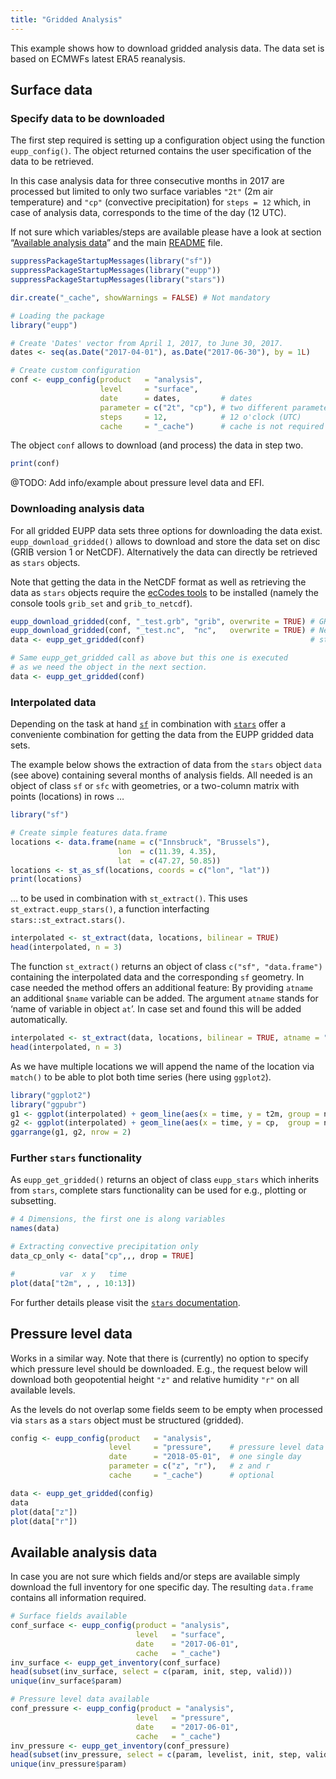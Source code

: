 ```yaml
---
title: "Gridded Analysis"
---
```


This example shows how to download gridded analysis data. The data set
is based on ECMWFs latest ERA5 reanalysis.


## Surface data

### Specify data to be downloaded

The first step required is setting up a configuration object using the function
`eupp_config()`. The object returned contains the user specification of the
data to be retrieved.

In this case analysis data for three consecutive months in 2017 are 
processed but limited to only two surface variables `"2t"` (2m air temperature)
and `"cp"` (convective precipitation) for `steps = 12` which, in case of analysis data,
corresponds to the time of the day (12 UTC).

If not sure which variables/steps are available please have a look at section
"[Available analysis data](#available)" and the main [README](/) file.

```r
suppressPackageStartupMessages(library("sf"))
suppressPackageStartupMessages(library("eupp"))
suppressPackageStartupMessages(library("stars"))
```

```r
dir.create("_cache", showWarnings = FALSE) # Not mandatory
```

```r
# Loading the package
library("eupp")

# Create 'Dates' vector from April 1, 2017, to June 30, 2017.
dates <- seq(as.Date("2017-04-01"), as.Date("2017-06-30"), by = 1L)

# Create custom configuration
conf <- eupp_config(product   = "analysis",
                    level     = "surface",
                    date      = dates,         # dates
                    parameter = c("2t", "cp"), # two different parameters/variables
                    steps     = 12,            # 12 o'clock (UTC)
                    cache     = "_cache")      # cache is not required
```

The object `conf` allows to download (and process) the data in step two.

```r
print(conf)
```

@TODO: Add info/example about pressure level data and EFI.

### Downloading analysis data {#download}

For all gridded EUPP data sets three options for downloading the data
exist. `eupp_download_gridded()` allows to download and store
the data set on disc (GRIB version 1 or NetCDF).
Alternatively the data can directly be retrieved as `stars` objects.

Note that getting the data in the NetCDF format as well as retrieving
the data as `stars` objects require the [ecCodes tools](htltps://confluence.ecmwf.int/display/ECC)
to be installed (namely the console tools `grib_set` and `grib_to_netcdf`).

```r
eupp_download_gridded(conf, "_test.grb", "grib", overwrite = TRUE) # GRIB
eupp_download_gridded(conf, "_test.nc",  "nc",   overwrite = TRUE) # NetCDF
data <- eupp_get_gridded(conf)                                     # stars
```

```r
# Same eupp_get_gridded call as above but this one is executed
# as we need the object in the next section.
data <- eupp_get_gridded(conf)
```


### Interpolated data {#interpolate}

Depending on the task at hand [`sf`](https://cran.r-project.org/package=sf)
in combination with [`stars`](https://cran.r-project.org/package=stars)
offer a conveniente combination for getting the data from the EUPP gridded
data sets.

The example below shows the extraction of data from the `stars` object
`data` (see above) containing several months of analysis fields.
All needed is an object of class `sf` or `sfc` with geometries, or a
two-column matrix with points (locations) in rows ...


```r
library("sf")

# Create simple features data.frame
locations <- data.frame(name = c("Innsbruck", "Brussels"),
                        lon  = c(11.39, 4.35),
                        lat  = c(47.27, 50.85))
locations <- st_as_sf(locations, coords = c("lon", "lat"))
print(locations)
```

... to be used in combination with `st_extract()`.
This uses `st_extract.eupp_stars()`, a function interfacting
`stars::st_extract.stars()`.

```r
interpolated <- st_extract(data, locations, bilinear = TRUE)
head(interpolated, n = 3)
```

The function `st_extract()` returns an object of class `c("sf", "data.frame")` containing
the interpolated data and the corresponding `sf` geometry. In case needed the method
offers an additional feature: By providing `atname` an additional `$name` variable
can be added. The argument `atname` stands for 'name of variable in object `at`'. In case
set and found this will be added automatically.

```r
interpolated <- st_extract(data, locations, bilinear = TRUE, atname = "name")
head(interpolated, n = 3)
```

As we have multiple locations we will append the name of the location
via `match()` to be able to plot both time series (here using `ggplot2`).

```r
library("ggplot2")
library("ggpubr")
g1 <- ggplot(interpolated) + geom_line(aes(x = time, y = t2m, group = name, colour = name))
g2 <- ggplot(interpolated) + geom_line(aes(x = time, y = cp,  group = name, colour = name))
ggarrange(g1, g2, nrow = 2)
```

### Further `stars` functionality

As `eupp_get_gridded()` returns an object of class `eupp_stars` which inherits
from `stars`, complete stars functionality can be used for e.g., plotting
or subsetting.

```r
# 4 Dimensions, the first one is along variables
names(data)

# Extracting convective precipitation only
data_cp_only <- data["cp",,, drop = TRUE]

#          var  x y   time
plot(data["t2m", , , 10:13])
```

For further details please visit the [`stars` documentation](https://r-spatial.github.io/stars/).



## Pressure level data

Works in a similar way. Note that there is (currently) no option to specify which
pressure level should be downloaded. E.g., the request below will download both
geopotential height `"z"` and relative humidity `"r"` on all available levels.

As the levels do not overlap some fields seem to be empty when processed via `stars`
as a `stars` object must be structured (gridded).


```r
config <- eupp_config(product   = "analysis",
                      level     = "pressure",    # pressure level data
                      date      = "2018-05-01",  # one single day
                      parameter = c("z", "r"),   # z and r
                      cache     = "_cache")      # optional

data <- eupp_get_gridded(config)
data
plot(data["z"])
plot(data["r"])
```


## Available analysis data {#available}

In case you are not sure which fields and/or steps are available simply download
the full inventory for one specific day. The resulting `data.frame` contains
all information required.

```r
# Surface fields available
conf_surface <- eupp_config(product = "analysis",
                            level   = "surface",
                            date    = "2017-06-01",
                            cache   = "_cache")
inv_surface <- eupp_get_inventory(conf_surface)
head(subset(inv_surface, select = c(param, init, step, valid)))
unique(inv_surface$param)

# Pressure level data available
conf_pressure <- eupp_config(product = "analysis",
                            level   = "pressure",
                            date    = "2017-06-01",
                            cache   = "_cache")
inv_pressure <- eupp_get_inventory(conf_pressure)
head(subset(inv_pressure, select = c(param, levelist, init, step, valid)))
unique(inv_pressure$param)
```





